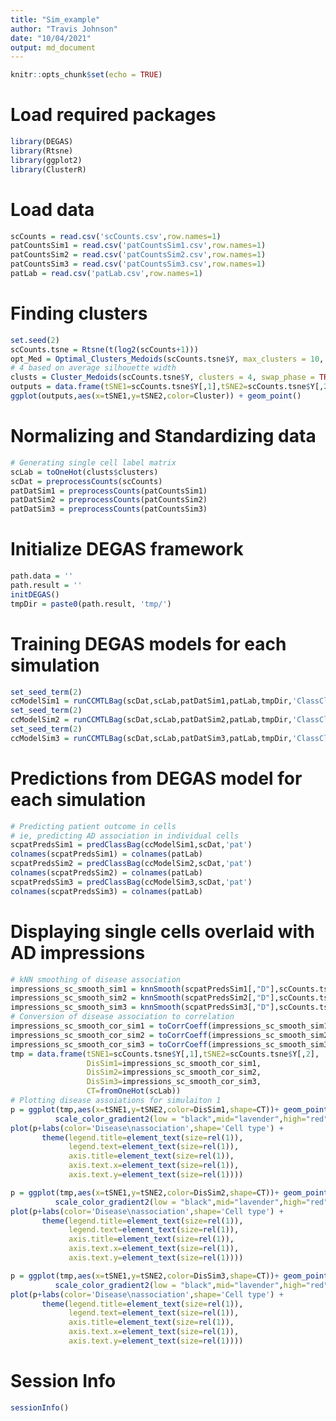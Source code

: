 ```yaml
---
title: "Sim_example"
author: "Travis Johnson"
date: "10/04/2021"
output: md_document
---
```


```r
knitr::opts_chunk$set(echo = TRUE)
```

# Load required packages
```r
library(DEGAS)
library(Rtsne)
library(ggplot2)
library(ClusterR)
```

# Load data
```r
scCounts = read.csv('scCounts.csv',row.names=1)
patCountsSim1 = read.csv('patCountsSim1.csv',row.names=1)
patCountsSim2 = read.csv('patCountsSim2.csv',row.names=1)
patCountsSim3 = read.csv('patCountsSim3.csv',row.names=1)
patLab = read.csv('patLab.csv',row.names=1)
```

# Finding clusters
```r
set.seed(2)
scCounts.tsne = Rtsne(t(log2(scCounts+1)))
opt_Med = Optimal_Clusters_Medoids(scCounts.tsne$Y, max_clusters = 10, criterion = "silhouette",distance_metric="euclidean")
# 4 based on average silhouette width
clusts = Cluster_Medoids(scCounts.tsne$Y, clusters = 4, swap_phase = TRUE, verbose = F)
outputs = data.frame(tSNE1=scCounts.tsne$Y[,1],tSNE2=scCounts.tsne$Y[,2],Cluster=factor(clusts$clusters))
ggplot(outputs,aes(x=tSNE1,y=tSNE2,color=Cluster)) + geom_point()
```

# Normalizing and Standardizing data
```r
# Generating single cell label matrix
scLab = toOneHot(clusts$clusters)
scDat = preprocessCounts(scCounts)
patDatSim1 = preprocessCounts(patCountsSim1)
patDatSim2 = preprocessCounts(patCountsSim2)
patDatSim3 = preprocessCounts(patCountsSim3)
```

# Initialize DEGAS framework
```r
path.data = ''
path.result = ''
initDEGAS()
tmpDir = paste0(path.result, 'tmp/')
```

# Training DEGAS models for each simulation
```r
set_seed_term(2)
ccModelSim1 = runCCMTLBag(scDat,scLab,patDatSim1,patLab,tmpDir,'ClassClass','DenseNet',3,5)
set_seed_term(2)
ccModelSim2 = runCCMTLBag(scDat,scLab,patDatSim2,patLab,tmpDir,'ClassClass','DenseNet',3,5)
set_seed_term(2)
ccModelSim3 = runCCMTLBag(scDat,scLab,patDatSim3,patLab,tmpDir,'ClassClass','DenseNet',3,5)
```

# Predictions from DEGAS model for each simulation
```r
# Predicting patient outcome in cells
# ie, predicting AD association in individual cells
scpatPredsSim1 = predClassBag(ccModelSim1,scDat,'pat')
colnames(scpatPredsSim1) = colnames(patLab)
scpatPredsSim2 = predClassBag(ccModelSim2,scDat,'pat')
colnames(scpatPredsSim2) = colnames(patLab)
scpatPredsSim3 = predClassBag(ccModelSim3,scDat,'pat')
colnames(scpatPredsSim3) = colnames(patLab)
```

# Displaying single cells overlaid with AD impressions
```r
# kNN smoothing of disease association
impressions_sc_smooth_sim1 = knnSmooth(scpatPredsSim1[,"D"],scCounts.tsne$Y)
impressions_sc_smooth_sim2 = knnSmooth(scpatPredsSim2[,"D"],scCounts.tsne$Y)
impressions_sc_smooth_sim3 = knnSmooth(scpatPredsSim3[,"D"],scCounts.tsne$Y)
# Conversion of disease association to correlation
impressions_sc_smooth_cor_sim1 = toCorrCoeff(impressions_sc_smooth_sim1)
impressions_sc_smooth_cor_sim2 = toCorrCoeff(impressions_sc_smooth_sim2)
impressions_sc_smooth_cor_sim3 = toCorrCoeff(impressions_sc_smooth_sim3)
tmp = data.frame(tSNE1=scCounts.tsne$Y[,1],tSNE2=scCounts.tsne$Y[,2],
                 DisSim1=impressions_sc_smooth_cor_sim1,
                 DisSim2=impressions_sc_smooth_cor_sim2,
                 DisSim3=impressions_sc_smooth_cor_sim3,
                 CT=fromOneHot(scLab))
# Plotting disease assoiations for simulaiton 1
p = ggplot(tmp,aes(x=tSNE1,y=tSNE2,color=DisSim1,shape=CT))+ geom_point() + 
          scale_color_gradient2(low = "black",mid="lavender",high="red")
plot(p+labs(color='Disease\nassociation',shape='Cell type') +
       theme(legend.title=element_text(size=rel(1)),
             legend.text=element_text(size=rel(1)),
             axis.title=element_text(size=rel(1)),
             axis.text.x=element_text(size=rel(1)),
             axis.text.y=element_text(size=rel(1))))

p = ggplot(tmp,aes(x=tSNE1,y=tSNE2,color=DisSim2,shape=CT))+ geom_point() + 
          scale_color_gradient2(low = "black",mid="lavender",high="red")
plot(p+labs(color='Disease\nassociation',shape='Cell type') +
       theme(legend.title=element_text(size=rel(1)),
             legend.text=element_text(size=rel(1)),
             axis.title=element_text(size=rel(1)),
             axis.text.x=element_text(size=rel(1)),
             axis.text.y=element_text(size=rel(1))))

p = ggplot(tmp,aes(x=tSNE1,y=tSNE2,color=DisSim3,shape=CT))+ geom_point() + 
          scale_color_gradient2(low = "black",mid="lavender",high="red")
plot(p+labs(color='Disease\nassociation',shape='Cell type') +
       theme(legend.title=element_text(size=rel(1)),
             legend.text=element_text(size=rel(1)),
             axis.title=element_text(size=rel(1)),
             axis.text.x=element_text(size=rel(1)),
             axis.text.y=element_text(size=rel(1))))


```

# Session Info
```r
sessionInfo()
```









